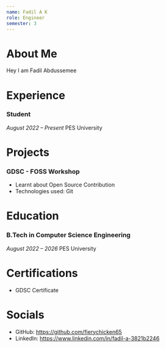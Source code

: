 ```yaml
---
name: Fadil A K
role: Engineer
semester: 3
---
```

# About Me
Hey I am Fadil Abdussemee 

# Experience


### **Student**
_August 2022 – Present_
PES University


# Projects


### **GDSC - FOSS Workshop**
- Learnt about Open Source Contribution
- Technologies used: Git

# Education


### B.Tech in Computer Science Engineering
_August 2022 – 2026_
PES University

# Certifications


- GDSC Certificate


# Socials
- GitHub: https://github.com/fierychicken65
- LinkedIn: https://www.linkedin.com/in/fadil-a-3821b2246

